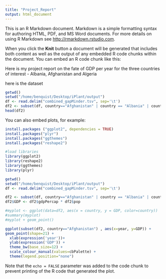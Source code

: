 ```yaml
---
title: "Project_Report"
output: html_document
---
```


This is an R Markdown document. Markdown is a simple formatting syntax for authoring HTML, PDF, and MS Word documents. For more details on using R Markdown see <http://rmarkdown.rstudio.com>.

When you click the **Knit** button a document will be generated that includes both content as well as the output of any embedded R code chunks within the document. You can embed an R code chunk like this:


Here is my project report on the fate of GDP per year for the three countries of interest - Albania, Afghanistan and Algeria

here is the dataset

```r
getwd()
setwd("/home/benquist/Desktop/iPlant/output")
df <- read.delim("combined_gapMinder.tsv", sep='\t')
df2 <- subset(df, country=="Afghanistan" | country == "Albania" | country == "Algeria")
head(df2)
```

You can also embed plots, for example:

```r

install.packages ("ggplot2", dependencies = TRUE)
install.packages("plyr")
install.packages("ggthemes")
install.packages("reshape2")

#load libraries
library(ggplot2)
library(reshape2)
library(ggthemes)
library(plyr)

getwd()
setwd("/home/benquist/Desktop/iPlant/output")
df <- read.delim("combined_gapMinder.tsv", sep='\t')

df2 <- subset(df, country=="Afghanistan" | country == "Albania" | country == "Algeria")
df2$GDP <- df2$gdpPercap * df2$pop

#myplot <- ggplot(data=df2, aes(x = country, y = GDP, color=country))
#summary(myplot)
#myplot + geom_point() 

ggplot(subset(df2, country=="Afghanistan") , aes(x=year, y=GDP)) +
geom_point(shape=21) +
  xlab(expression('year'))+
  ylab(expression('GDP')) +
  theme_bw(base_size=12) +
  scale_colour_manual(values=cbPalette) +
  theme(legend.position="none")


```

Note that the `echo = FALSE` parameter was added to the code chunk to prevent printing of the R code that generated the plot.
